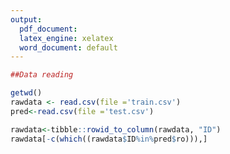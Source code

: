 ```yaml
---
output:
  pdf_document:
  latex_engine: xelatex
  word_document: default
---
```

```r
##Data reading

getwd()
rawdata <- read.csv(file ='train.csv')
pred<-read.csv(file ='test.csv')

rawdata<-tibble::rowid_to_column(rawdata, "ID")
rawdata[-c(which((rawdata$ID%in%pred$ro))),]
```


